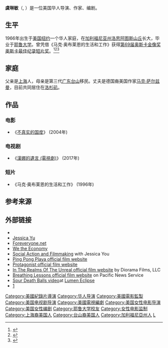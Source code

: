 {{Infobox person
| name               = 虞琳敏<br>Jessica Yu
| image              = 
| caption            = 2016年的虞琳敏
| birthname          = Jessica Lingmin Yu
| birth_place        = {{USA}}[[纽约|纽约]]
| birth_date         = {{birth date and age|1966|02|14}}
| alma_mater         = [[Yale_University|Yale University]]
| occupation         = 导演、作家、编剧
| years_active       = 1993–
| spouse             = [[马克·萨尔兹曼|马克·萨尔兹曼]]
| children           = 2
| website            = https://www.jessicayu.net/author
}}
'''虞琳敏'''（{{lang-en|Jessica Lingmin Yu}}, {{bd|1966年|2月14日||}}）是一位美国华人导演、作家、编剧。

==生平==
1966年出生于[[美国|美国]][[纽约|纽约]]一个华人家庭，在[[加利福尼亚州|加利福尼亚州]][[洛思阿图斯山丘_(加利福尼亚州)|洛思阿图斯山丘]]长大，毕业于[[耶鲁大学|耶鲁大学]]。曾凭借《马克·奥布莱恩的生活和工作》获得[[第69届奥斯卡金像奖|第69届奥斯卡金像奖]][[奥斯卡最佳纪录短片奖|奥斯卡最佳纪录短片奖]]。<ref>{{Cite news|date=September 17, 2012|title=Welcome to the 50th Volume of the Oracle|page=13|work=The Oracle|publisher=Gunn High School|url=https://issuu.com/gunnoracle/docs/sept2012/13|access-date=May 4, 2020}}</ref><ref>{{Cite web|title=Showcasing Yale women in film, who fought for legitimacy on two fronts|url=https://news.yale.edu/2019/09/18/showcasing-yale-women-film-who-fought-legitimacy-two-fronts|last=Belli|first=Brita|date=2019-09-18|website=YaleNews|language=en|access-date=2020-05-05|archive-date=2020-10-28|archive-url=https://web.archive.org/web/20201028123043/https://news.yale.edu/2019/09/18/showcasing-yale-women-film-who-fought-legitimacy-two-fronts|dead-url=no}}</ref><ref>{{Cite web|url=http://joelcarlosmora.com/interview-with-jessica-yu/|title=Interview with Jessica Yu|website=Joel Mora|language=en-US|access-date=2018-11-12|archive-date=2018-11-13|archive-url=https://web.archive.org/web/20181113075857/http://joelcarlosmora.com/interview-with-jessica-yu/|dead-url=no}}</ref>

==家庭==
父亲是[[上海|上海]]人，母亲是第三代[[广东|广东]][[台山市|台山]]移民。丈夫是德国裔美国作家[[马克·萨尔兹曼|马克·萨尔兹曼]]，目前共同居住在[[洛杉矶|洛杉矶]]。

==作品==
===电影===
*《[[不真实的国度|不真实的国度]]》 (2004年)
===电视剧===
*《[[漢娜的遺言_(電視劇)|漢娜的遺言 (電視劇)]]》 (2017年)
===短片===
*《马克·奥布莱恩的生活和工作》 (1996年)

==参考来源==
{{Reflist}}

==外部链接==
*{{IMDb name|id=0950506|name=Jessica Yu}}
*[https://www.jessicayu.net/ Jessica Yu] {{Wayback|url=https://www.jessicayu.net/ |date=20210321224605 }}
*[http://www.foreveryone.net/filmmakers/ Foreveryone.net] {{Wayback|url=http://www.foreveryone.net/filmmakers/ |date=20210109064151 }}
*[https://wetheeconomy.com/directors/jessica-yu/ We the Economy] {{Wayback|url=https://wetheeconomy.com/directors/jessica-yu/ |date=20181113075724 }} 
*[https://www.youtube.com/watch?v=IB6cfZJTdzI Social Action and Filmmaking] {{Wayback|url=https://www.youtube.com/watch?v=IB6cfZJTdzI |date=20160120201040 }} with Jessica You
*[http://www.pingpongplaya.com/ Ping Pong Playa official film website ] {{Wayback|url=http://www.pingpongplaya.com/ |date=20210322215619 }}
*[http://www.protagonistthemovie.com Protagonist official film website] {{Wayback|url=http://www.protagonistthemovie.com/ |date=20200813082218 }}
*[http://www.realmsoftheunreal.com/ In The Realms Of The Unreal official film website] {{Wayback|url=http://www.realmsoftheunreal.com/ |date=20200726214054 }} by Diorama Films, LLC
*[https://web.archive.org/web/20070416214109/http://www.pacificnews.org/marko/breathing-lessons.html Breathing Lessons official film website] on Pacific News Service
*[https://web.archive.org/web/20070511234149/http://www.lumeneclipse.com/gallery/11/Yu/ Sour Death Balls video]at [http://lumeneclipse.com Lumen Eclipse]{{Wayback|url=http://www.lumeneclipse.com/gallery/11/Yu/ |date=20070511234149 }}
*[https://www.emmys.com/bios/jessica-yu] {{Wayback|url=https://www.emmys.com/bios/jessica-yu |date=20210304032010 }}

{{Authority control}}
{{DEFAULTSORT:Yu, Jessica}}
[[Category:美國紀錄片導演|Category:美國紀錄片導演]]
[[Category:华人导演|Category:华人导演]]
[[Category:美國電影監製|Category:美國電影監製]]
[[Category:美国电视剧导演|Category:美国电视剧导演]]
[[Category:美國電視編劇|Category:美國電視編劇]]
[[Category:美国女性电影导演|Category:美国女性电影导演]]
[[Category:美国女性编剧|Category:美国女性编剧]]
[[Category:耶鲁大学校友|Category:耶鲁大学校友]]
[[Category:女性电影监制|Category:女性电影监制]]
[[Category:上海裔美国人|Category:上海裔美国人]]
[[Category:台山裔美国人|Category:台山裔美国人]]
[[Category:加利福尼亞州人|Category:加利福尼亞州人]]
[[Category:虞姓|L]]